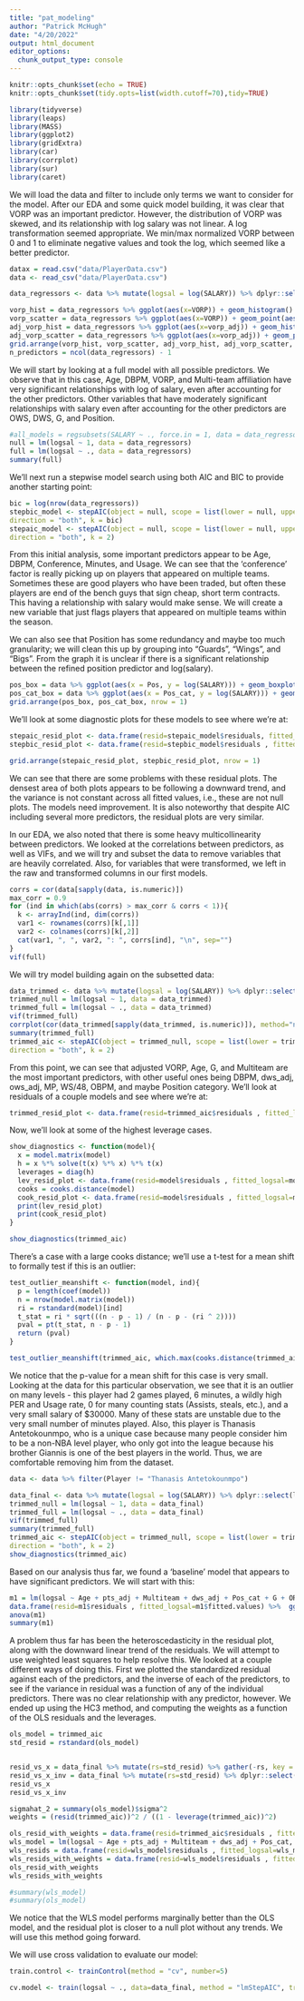 ```yaml
---
title: "pat_modeling"
author: "Patrick McHugh"
date: "4/20/2022"
output: html_document
editor_options: 
  chunk_output_type: console
---
```


```r
knitr::opts_chunk$set(echo = TRUE)
knitr::opts_chunk$set(tidy.opts=list(width.cutoff=70),tidy=TRUE)

library(tidyverse)
library(leaps)
library(MASS)
library(ggplot2)
library(gridExtra)
library(car)
library(corrplot)
library(sur)
library(caret)
```


We will load the data and filter to include only terms we want to consider for the model. After our EDA and some quick model building, it was clear that VORP was an important predictor. However, the distribution of VORP was skewed, and its relationship with log salary was not linear. A log transformation seemed appropriate. We min/max normalized VORP between 0 and 1 to eliminate negative values and took the log, which seemed like a better predictor.

```r
datax = read.csv("data/PlayerData.csv")
data <- read_csv("data/PlayerData.csv")

data_regressors <- data %>% mutate(logsal = log(SALARY)) %>% dplyr::select(logsal, Age, G, GS, gs_adj, MP, PER, X3PAr, FTr, ftr_adj, ORB., orb_adj, DRB., TRB., AST., STL., stl_adj, BLK., blk_adj, TOV., USG., ORtg, DRtg, OWS, ows_adj, DWS, dws_adj, WS.48, OBPM, DBPM, VORP, vorp_adj, Pos, Height, PTS, pts_adj, TS., International, Conference)

vorp_hist = data_regressors %>% ggplot(aes(x=VORP)) + geom_histogram() + ggtitle("Histogram of VORP")
vorp_scatter = data_regressors %>% ggplot(aes(x=VORP)) + geom_point(aes(y=logsal)) + ggtitle("Scatterplot of VORP vs. log salary")
adj_vorp_hist = data_regressors %>% ggplot(aes(x=vorp_adj)) + geom_histogram() + ggtitle("Histogram of transformed VORP")
adj_vorp_scatter = data_regressors %>% ggplot(aes(x=vorp_adj)) + geom_point(aes(y=logsal)) + ggtitle("Scatterplot of transformed VORP vs. log salary")
grid.arrange(vorp_hist, vorp_scatter, adj_vorp_hist, adj_vorp_scatter, nrow = 2)
n_predictors = ncol(data_regressors) - 1

```


We will start by looking at a full model with all possible predictors. We observe that in this case, Age, DBPM, VORP, and Multi-team affiliation have very significant relationships with log of salary, even after accounting for the other predictors. Other variables that have moderately significant relationships with salary even after accounting for the other predictors are OWS, DWS, G, and Position.
```r

#all_models = regsubsets(SALARY ~ ., force.in = 1, data = data_regressors, nbest = max(choose(n_predictors, 0:n_predictors)), really.big = T, nvmax = 13)
null = lm(logsal ~ 1, data = data_regressors)
full = lm(logsal ~ ., data = data_regressors)
summary(full)

```


We'll next run a stepwise model search using both AIC and BIC to provide another starting point:

```r
bic = log(nrow(data_regressors))
stepbic_model <- stepAIC(object = null, scope = list(lower = null, upper = full),
direction = "both", k = bic)
stepaic_model <- stepAIC(object = null, scope = list(lower = null, upper = full),
direction = "both", k = 2)
```

From this initial analysis, some important predictors appear to be Age, DBPM, Conference, Minutes, and Usage. We can see that the 'conference' factor is really picking up on players that appeared on multiple teams. Sometimes these are good players who have been traded, but often these players are end of the bench guys that sign cheap, short term contracts. This having a relationship with salary would make sense. We will create a new variable that just flags players that appeared on multiple teams within the season.

We can also see that Position has some redundancy and maybe too much granularity; we will clean this up by grouping into "Guards", "Wings", and "Bigs". From the graph it is unclear if there is a significant relationship between the refined position predictor and log(salary).

```r
pos_box = data %>% ggplot(aes(x = Pos, y = log(SALARY))) + geom_boxplot() + ggtitle("log(salary) by position (unrefined)")
pos_cat_box = data %>% ggplot(aes(x = Pos_cat, y = log(SALARY))) + geom_boxplot() + ggtitle("log(salary) by position (refined)")
grid.arrange(pos_box, pos_cat_box, nrow = 1)
```

We'll look at some diagnostic plots for these models to see where we're at:

```r
stepaic_resid_plot <- data.frame(resid=stepaic_model$residuals, fitted_logsal=stepaic_model$fitted.values) %>%  ggplot(aes(x=fitted_logsal, y=resid)) + geom_point() + ggtitle("Stepwise AIC model residual plot")
stepbic_resid_plot <- data.frame(resid=stepbic_model$residuals , fitted_logsal=stepbic_model$fitted.values) %>%  ggplot(aes(x=fitted_logsal, y=resid)) + geom_point() + ggtitle("Stepwise BIC model residual plot")

grid.arrange(stepaic_resid_plot, stepbic_resid_plot, nrow = 1)
```

We can see that there are some problems with these residual plots. The densest area of both plots appears to be following a downward trend, and the variance is not constant across all fitted values, i.e., these are not null plots. The models need improvement. It is also noteworthy that despite AIC including several more predictors, the residual plots are very similar.

In our EDA, we also noted that there is some heavy multicollinearity between predictors. We looked at the correlations between predictors, as well as VIFs, and we will try and subset the data to remove variables that are heavily correlated. Also, for variables that were transformed, we left in the raw and transformed columns in our first models. 

```r
corrs = cor(data[sapply(data, is.numeric)])
max_corr = 0.9
for (ind in which(abs(corrs) > max_corr & corrs < 1)){
  k <- arrayInd(ind, dim(corrs))
  var1 <- rownames(corrs)[k[,1]]
  var2 <- colnames(corrs)[k[,2]]
  cat(var1, ", ", var2, ": ", corrs[ind], "\n", sep="")
}
vif(full)
```


We will try model building again on the subsetted data:
```r
data_trimmed <- data %>% mutate(logsal = log(SALARY)) %>% dplyr::select(logsal, Age, G, gs_adj, MP, PER, X3PAr, ftr_adj, orb_adj, DRB., AST., stl_adj, blk_adj, TOV., USG., ORtg, DRtg, ows_adj, dws_adj, WS.48, OBPM, DBPM, vorp_adj, Pos_cat, Height, pts_adj, TS., International, Multiteam)
trimmed_null = lm(logsal ~ 1, data = data_trimmed)
trimmed_full = lm(logsal ~ ., data = data_trimmed)
vif(trimmed_full)
corrplot(cor(data_trimmed[sapply(data_trimmed, is.numeric)]), method="number")
summary(trimmed_full)
trimmed_aic <- stepAIC(object = trimmed_null, scope = list(lower = trimmed_null, upper = trimmed_full),
direction = "both", k = 2)
```

From this point, we can see that adjusted VORP, Age, G, and Multiteam are the most important predictors, with other useful ones being DBPM, dws_adj, ows_adj, MP, WS/48, OBPM, and maybe Position category. We'll look at residuals of a couple models and see where we're at:

```r
trimmed_resid_plot <- data.frame(resid=trimmed_aic$residuals , fitted_logsal=trimmed_aic$fitted.values) %>%  ggplot(aes(x=fitted_logsal, y=resid)) + geom_point() + ggtitle("Stepwise AIC model residual plot")

```


Now, we'll look at some of the highest leverage cases.

```r
show_diagnostics <- function(model){
  x = model.matrix(model)
  h = x %*% solve(t(x) %*% x) %*% t(x)
  leverages = diag(h)
  lev_resid_plot <- data.frame(resid=model$residuals , fitted_logsal=model$fitted.values, leverage=leverages) %>%  ggplot(aes(x=fitted_logsal, y=resid)) + geom_point(aes(size=leverages, color=leverages)) + ggtitle("Residual plot with leverages")
  cooks = cooks.distance(model)
  cook_resid_plot <- data.frame(resid=model$residuals , fitted_logsal=model$fitted.values, cook_distance=cooks) %>%  ggplot(aes(x=fitted_logsal, y=resid)) + geom_point(aes(size=cook_distance, color=cook_distance)) + ggtitle("Residual plot with cooks distance")
  print(lev_resid_plot)
  print(cook_resid_plot)
}

show_diagnostics(trimmed_aic)

```


There's a case with a large cooks distance; we'll use a t-test for a mean shift to formally test if this is an outlier:
```r
test_outlier_meanshift <- function(model, ind){
  p = length(coef(model))
  n = nrow(model.matrix(model))
  ri = rstandard(model)[ind]
  t_stat = ri * sqrt(((n - p - 1) / (n - p - (ri ^ 2))))
  pval = pt(t_stat, n - p - 1)
  return (pval)
}

test_outlier_meanshift(trimmed_aic, which.max(cooks.distance(trimmed_aic)))

```

We notice that the p-value for a mean shift for this case is very small. Looking at the data for this particular observation, we see that it is an outlier on many levels - this player had 2 games played, 6 minutes, a wildly high PER and Usage rate, 0 for many counting stats (Assists, steals, etc.), and a very small salary of $30000. Many of these stats are unstable due to the very small number of minutes played. Also, this player is Thanasis Antetokounmpo, who is a unique case because many people consider him to be a non-NBA level player, who only got into the league because his brother Giannis is one of the best players in the world. Thus, we are comfortable removing him from the dataset. 

```r
data <- data %>% filter(Player != "Thanasis Antetokounmpo")

data_final <- data %>% mutate(logsal = log(SALARY)) %>% dplyr::select(logsal, Age, G, gs_adj, MP, PER, X3PAr, ftr_adj, orb_adj, DRB., AST., stl_adj, blk_adj, TOV., USG., ORtg, DRtg, ows_adj, dws_adj, WS.48, OBPM, DBPM, vorp_adj, Pos_cat, Height, pts_adj, TS., International, Multiteam)
trimmed_null = lm(logsal ~ 1, data = data_final)
trimmed_full = lm(logsal ~ ., data = data_final)
vif(trimmed_full)
summary(trimmed_full)
trimmed_aic <- stepAIC(object = trimmed_null, scope = list(lower = trimmed_null, upper = trimmed_full),
direction = "both", k = 2)
show_diagnostics(trimmed_aic)

```


Based on our analysis thus far, we found a 'baseline' model that appears to have significant predictors. We will start with this:
```r
m1 = lm(logsal ~ Age + pts_adj + Multiteam + dws_adj + Pos_cat + G + ORtg + MP, data=data_final)
data.frame(resid=m1$residuals , fitted_logsal=m1$fitted.values) %>%  ggplot(aes(x=fitted_logsal, y=resid)) + geom_point() + ggtitle("OLS Residual plot")
anova(m1)
summary(m1)
```

A problem thus far has been the heteroscedasticity in the residual plot, along with the downward linear trend of the residuals. We will attempt to use weighted least squares to help resolve this. We looked at a couple different ways of doing this. First we plotted the standardized residual against each of the predictors, and the inverse of each of the predictors, to see if the variance in residual was a function of any of the individual predictors. There was no clear relationship with any predictor, however. We ended up using the HC3 method, and computing the weights as a function of the OLS residuals and the leverages.


```r
ols_model = trimmed_aic
std_resid = rstandard(ols_model)


resid_vs_x = data_final %>% mutate(rs=std_resid) %>% gather(-rs, key = "some_var_name", value = "some_value_name") %>% ggplot(aes(x = some_value_name, y = rs)) + geom_point() + facet_wrap(~ some_var_name, scales = "free") + ggtitle("Standardized residuals vs predictors") + xlab("predictors")
resid_vs_x_inv = data_final %>% mutate(rs=std_resid) %>% dplyr::select(-Multiteam, -Pos_cat, -International) %>% gather(-rs, key = "some_var_name", value = "some_value_name") %>% ggplot(aes(x = 1/ some_value_name, y = rs)) + geom_point() + facet_wrap(~ some_var_name, scales = "free") + ggtitle("Standardized residuals vs 1/X") + xlab("1/x")
resid_vs_x
resid_vs_x_inv

sigmahat_2 = summary(ols_model)$sigma^2
weights = (resid(trimmed_aic))^2 / ((1 - leverage(trimmed_aic))^2)

ols_resid_with_weights = data.frame(resid=trimmed_aic$residuals , fitted_logsal=trimmed_aic$fitted.values, weight=weights) %>%  ggplot(aes(x=fitted_logsal, y=resid)) + geom_point(aes(color=weight, size=weight)) + ggtitle("OLS Residual plot with weights")
wls_model = lm(logsal ~ Age + pts_adj + Multiteam + dws_adj + Pos_cat, data=data_final, weights=weights)
wls_resids = data.frame(resid=wls_model$residuals , fitted_logsal=wls_model$fitted.values) %>%  ggplot(aes(x=fitted_logsal, y=resid)) + geom_point() + ggtitle("WLS Residual plot")
wls_resids_with_weights = data.frame(resid=wls_model$residuals , fitted_logsal=wls_model$fitted.values, weight=weights) %>%  ggplot(aes(x=fitted_logsal, y=resid)) + geom_point(aes(color=weight, size=weight)) + ggtitle("WLS Residual plot with weights")
ols_resid_with_weights
wls_resids_with_weights

#summary(wls_model)
#summary(ols_model)
```

We notice that the WLS model performs marginally better than the OLS model, and the residual plot is closer to a null plot without any trends. We will use this method going forward.



We will use cross validation to evaluate our model:

```r
train.control <- trainControl(method = "cv", number=5)

cv.model <- train(logsal ~ ., data=data_final, method = "lmStepAIC", trControl = train.control)
```

